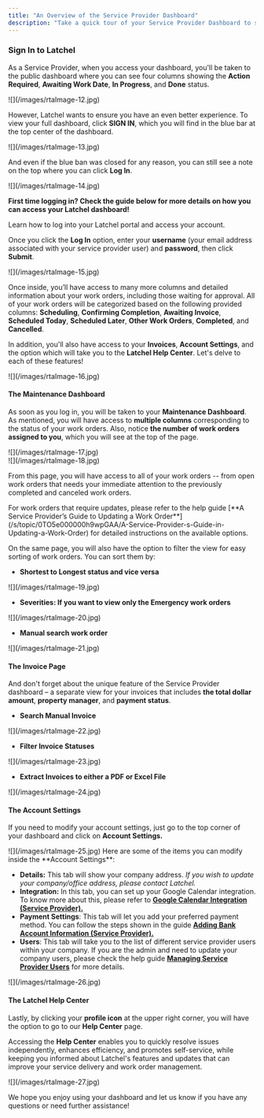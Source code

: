```yaml
---
title: "An Overview of the Service Provider Dashboard"
description: "Take a quick tour of your Service Provider Dashboard to see where you can view work orders, track job statuses, manage your schedule, and access important account info. "
---
```


### **Sign In to Latchel**

As a Service Provider, when you access your dashboard, you'll be taken to the public dashboard where you can see four columns showing the **Action Required**, **Awaiting Work Date**, **In Progress**, and **Done** status.

<Frame>
  ![](/images/rtaImage-12.jpg)
</Frame>

However, Latchel wants to ensure you have an even better experience. To view your full dashboard, click **SIGN IN**, which you will find in the blue bar at the top center of the dashboard. 

<Frame>
  ![](/images/rtaImage-13.jpg)
</Frame>

And even if the blue ban was closed for any reason, you can still see a note on the top where you can click **Log In**.

<Frame>
  ![](/images/rtaImage-14.jpg)
</Frame>

**First time logging in? Check the guide below for more details on how you can access your Latchel dashboard\!**

<Card title="Accessing Your Latchel Portal (Service Providers)" icon="chalkboard-user" iconType="duotone" color="#ff9b8a" href="/s/topic/0TO5e000000h9wpGAA/Accessing-your-Latchel-portal">
  Learn how to log into your Latchel portal and access your account.
</Card>

Once you click the **Log In** option, enter your **username** (your email address associated with your service provider user) and **password**, then click **Submit**.

<Frame>
  ![](/images/rtaImage-15.jpg)
</Frame>

Once inside, you’ll have access to many more columns and detailed information about your work orders, including those waiting for approval. All of your work orders will be categorized based on the following provided columns: **Scheduling**, **Confirming Completion**, **Awaiting Invoice**, **Scheduled Today**, **Scheduled Later**, **Other Work Orders**, **Completed**, and **Cancelled**.

In addition, you'll also have access to your **Invoices**, **Account Settings**, and the option which will take you to the **Latchel Help Center**. Let's delve to each of these features\!

<Frame>
  ![](/images/rtaImage-16.jpg)
</Frame>

#### **The Maintenance Dashboard**

As soon as you log in, you will be taken to your **Maintenance Dashboard**. As mentioned, you will have access to **multiple columns** corresponding to the status of your work orders. Also, notice **the number of work orders assigned to you**, which you will see at the top of the page.

<Frame>
  ![](/images/rtaImage-17.jpg)
</Frame>

<br />

<Frame>
  ![](/images/rtaImage-18.jpg)
</Frame>

From this page, you will have access to all of your work orders -- from open work orders that needs your immediate attention to the previously completed and canceled work orders.

<Tip>
  For work orders that require updates, please refer to the help guide [**A Service Provider’s Guide to Updating a Work Order**](/s/topic/0TO5e000000h9wpGAA/A-Service-Provider-s-Guide-in-Updating-a-Work-Order) for detailed instructions on the available options.
</Tip>

On the same page, you will also have the option to filter the view for easy sorting of work orders. You can sort them by:

- **Shortest to Longest status and vice versa**

<Frame>
  ![](/images/rtaImage-19.jpg)
</Frame>

- **Severities: If you want to view only the Emergency work orders**

<Frame>
  ![](/images/rtaImage-20.jpg)
</Frame>

- **Manual search work order**

<Frame>
  ![](/images/rtaImage-21.jpg)
</Frame>

#### **The Invoice Page**

And don't forget about the unique feature of the Service Provider dashboard – a separate view for your invoices that includes **the total dollar amount**, **property manager**, and **payment status**.

- **Search Manual Invoice**

<Frame>
  ![](/images/rtaImage-22.jpg)
</Frame>

- **Filter Invoice Statuses**

<Frame>
  ![](/images/rtaImage-23.jpg)
</Frame>

- **Extract Invoices to either a PDF or Excel File**

<Frame>
  ![](/images/rtaImage-24.jpg)
</Frame>

#### **The Account Settings**

If you need to modify your account settings, just go to the top corner of your dashboard and click on **Account Settings.**

<Frame>
  ![](/images/rtaImage-25.jpg)
</Frame>

<Check>
  Here are some of the items you can modify inside the **Account Settings**:

  - **Details:** This tab will show your company address. _If you wish to update your company/office address, please contact Latchel._
  - **Integration:** In this tab, you can set up your Google Calendar integration. To know more about this, please refer to [**Google Calendar Integration (Service Provider).**](/s/topic/0TO5e000000h9wpGAA/Google-Calendar-Integration-Service-Provider)
  - **Payment Settings**: This tab will let you add your preferred payment method. You can follow the steps shown in the guide [**Adding Bank Account Information (Service Provider).**](/s/topic/0TO5e000000h9wpGAA/How-can-a-Service-Provider-Add-Their-Bank-Account-Information)
  - **Users**: This tab will take you to the list of different service provider users within your company. If you are the admin and need to update your company users, please check the help guide [**Managing Service Provider Users**](/s/topic/0TO5e000000h9wpGAA/Managing-Service-Provider-Users) for more details.
</Check>

<Frame>
  ![](/images/rtaImage-26.jpg)
</Frame>

#### **The Latchel Help Center**

Lastly, by clicking your **profile icon** at the upper right corner, you will have the option to go to our **Help Center** page.

Accessing the **Help Center** enables you to quickly resolve issues independently, enhances efficiency, and promotes self-service, while keeping you informed about Latchel's features and updates that can improve your service delivery and work order management.

<Frame>
  ![](/images/rtaImage-27.jpg)
</Frame>

We hope you enjoy using your dashboard and let us know if you have any questions or need further assistance\!